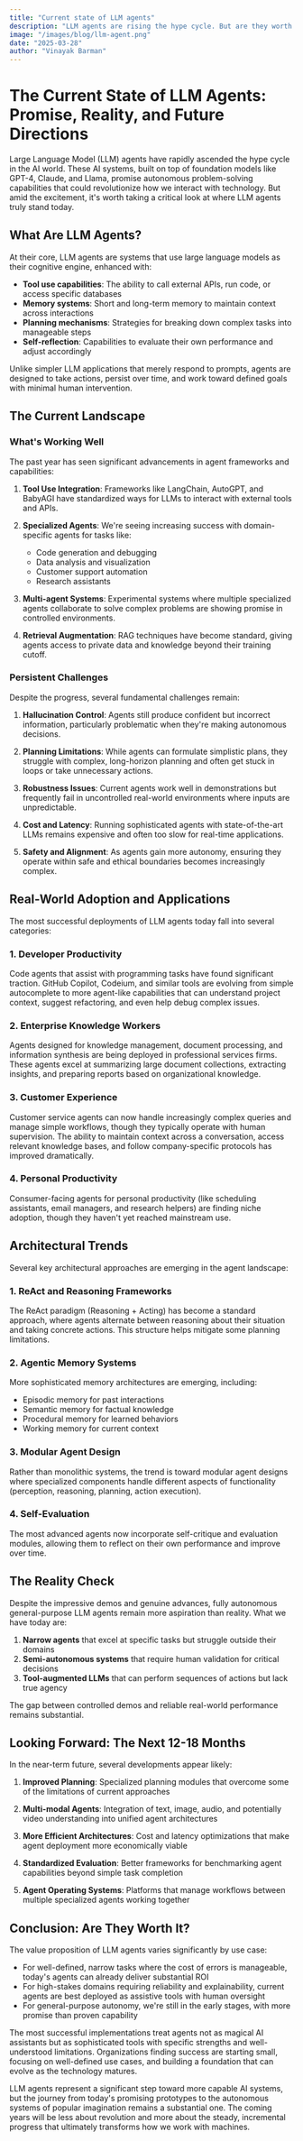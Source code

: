 ```yaml
---
title: "Current state of LLM agents"
description: "LLM agents are rising the hype cycle. But are they worth it?"
image: "/images/blog/llm-agent.png"
date: "2025-03-28"
author: "Vinayak Barman"
---
```


# The Current State of LLM Agents: Promise, Reality, and Future Directions

Large Language Model (LLM) agents have rapidly ascended the hype cycle in the AI world. These AI systems, built on top of foundation models like GPT-4, Claude, and Llama, promise autonomous problem-solving capabilities that could revolutionize how we interact with technology. But amid the excitement, it's worth taking a critical look at where LLM agents truly stand today.

## What Are LLM Agents?

At their core, LLM agents are systems that use large language models as their cognitive engine, enhanced with:

- **Tool use capabilities**: The ability to call external APIs, run code, or access specific databases
- **Memory systems**: Short and long-term memory to maintain context across interactions
- **Planning mechanisms**: Strategies for breaking down complex tasks into manageable steps
- **Self-reflection**: Capabilities to evaluate their own performance and adjust accordingly

Unlike simpler LLM applications that merely respond to prompts, agents are designed to take actions, persist over time, and work toward defined goals with minimal human intervention.

## The Current Landscape

### What's Working Well

The past year has seen significant advancements in agent frameworks and capabilities:

1. **Tool Use Integration**: Frameworks like LangChain, AutoGPT, and BabyAGI have standardized ways for LLMs to interact with external tools and APIs.

2. **Specialized Agents**: We're seeing increasing success with domain-specific agents for tasks like:
   - Code generation and debugging
   - Data analysis and visualization
   - Customer support automation
   - Research assistants

3. **Multi-agent Systems**: Experimental systems where multiple specialized agents collaborate to solve complex problems are showing promise in controlled environments.

4. **Retrieval Augmentation**: RAG techniques have become standard, giving agents access to private data and knowledge beyond their training cutoff.

### Persistent Challenges

Despite the progress, several fundamental challenges remain:

1. **Hallucination Control**: Agents still produce confident but incorrect information, particularly problematic when they're making autonomous decisions.

2. **Planning Limitations**: While agents can formulate simplistic plans, they struggle with complex, long-horizon planning and often get stuck in loops or take unnecessary actions.

3. **Robustness Issues**: Current agents work well in demonstrations but frequently fail in uncontrolled real-world environments where inputs are unpredictable.

4. **Cost and Latency**: Running sophisticated agents with state-of-the-art LLMs remains expensive and often too slow for real-time applications.

5. **Safety and Alignment**: As agents gain more autonomy, ensuring they operate within safe and ethical boundaries becomes increasingly complex.

## Real-World Adoption and Applications

The most successful deployments of LLM agents today fall into several categories:

### 1. Developer Productivity

Code agents that assist with programming tasks have found significant traction. GitHub Copilot, Codeium, and similar tools are evolving from simple autocomplete to more agent-like capabilities that can understand project context, suggest refactoring, and even help debug complex issues.

### 2. Enterprise Knowledge Workers

Agents designed for knowledge management, document processing, and information synthesis are being deployed in professional services firms. These agents excel at summarizing large document collections, extracting insights, and preparing reports based on organizational knowledge.

### 3. Customer Experience

Customer service agents can now handle increasingly complex queries and manage simple workflows, though they typically operate with human supervision. The ability to maintain context across a conversation, access relevant knowledge bases, and follow company-specific protocols has improved dramatically.

### 4. Personal Productivity

Consumer-facing agents for personal productivity (like scheduling assistants, email managers, and research helpers) are finding niche adoption, though they haven't yet reached mainstream use.

## Architectural Trends

Several key architectural approaches are emerging in the agent landscape:

### 1. ReAct and Reasoning Frameworks

The ReAct paradigm (Reasoning + Acting) has become a standard approach, where agents alternate between reasoning about their situation and taking concrete actions. This structure helps mitigate some planning limitations.

### 2. Agentic Memory Systems

More sophisticated memory architectures are emerging, including:
- Episodic memory for past interactions
- Semantic memory for factual knowledge
- Procedural memory for learned behaviors
- Working memory for current context

### 3. Modular Agent Design

Rather than monolithic systems, the trend is toward modular agent designs where specialized components handle different aspects of functionality (perception, reasoning, planning, action execution).

### 4. Self-Evaluation

The most advanced agents now incorporate self-critique and evaluation modules, allowing them to reflect on their own performance and improve over time.

## The Reality Check

Despite the impressive demos and genuine advances, fully autonomous general-purpose LLM agents remain more aspiration than reality. What we have today are:

1. **Narrow agents** that excel at specific tasks but struggle outside their domains
2. **Semi-autonomous systems** that require human validation for critical decisions
3. **Tool-augmented LLMs** that can perform sequences of actions but lack true agency

The gap between controlled demos and reliable real-world performance remains substantial.

## Looking Forward: The Next 12-18 Months

In the near-term future, several developments appear likely:

1. **Improved Planning**: Specialized planning modules that overcome some of the limitations of current approaches

2. **Multi-modal Agents**: Integration of text, image, audio, and potentially video understanding into unified agent architectures

3. **More Efficient Architectures**: Cost and latency optimizations that make agent deployment more economically viable

4. **Standardized Evaluation**: Better frameworks for benchmarking agent capabilities beyond simple task completion

5. **Agent Operating Systems**: Platforms that manage workflows between multiple specialized agents working together

## Conclusion: Are They Worth It?

The value proposition of LLM agents varies significantly by use case:

- For well-defined, narrow tasks where the cost of errors is manageable, today's agents can already deliver substantial ROI
- For high-stakes domains requiring reliability and explainability, current agents are best deployed as assistive tools with human oversight
- For general-purpose autonomy, we're still in the early stages, with more promise than proven capability

The most successful implementations treat agents not as magical AI assistants but as sophisticated tools with specific strengths and well-understood limitations. Organizations finding success are starting small, focusing on well-defined use cases, and building a foundation that can evolve as the technology matures.

LLM agents represent a significant step toward more capable AI systems, but the journey from today's promising prototypes to the autonomous systems of popular imagination remains a substantial one. The coming years will be less about revolution and more about the steady, incremental progress that ultimately transforms how we work with machines.

